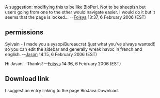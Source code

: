 A suggestion: modifiying this to be like BioPerl. Not to be sheepish but users going from one to the other would navigate easier. I would do it but it seems that the page is locked... --[[User:Foisys|Foisys]] 13:37, 6 February 2006 (EST)

== permissions ==

Sylvain - I made you a sysop/Bureaucrat (just what you've always wanted!) so you can edit the sidebar and generally wreak havoc in french and english. --[[User:Jason|Jason]] 14:15, 6 February 2006 (EST)

Hi Jason - Thanks! --[[User:Foisys|Foisys]] 14:36, 6 February 2006 (EST)

== Download link ==

I suggest an entry linking to the page BioJava:Download.